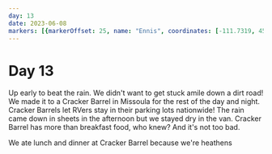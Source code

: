 ```yaml
---
day: 13
date: 2023-06-08
markers: [{markerOffset: 25, name: "Ennis", coordinates: [-111.7319, 45.3491]},{markerOffset: -15, name: "Missoula", coordinates: [-113.9940, 46.8721]}]
---
```

# Day 13

Up early to beat the rain. We didn't want to get stuck amile down a dirt road! We made it to a Cracker Barrel in Missoula for the rest of the day and night. Cracker Barrels let RVers stay in their parking lots nationwide! The rain came down in sheets in the afternoon but we stayed dry in the van. Cracker Barrel has more than breakfast food, who knew? And it's not too bad.

We ate lunch and dinner at Cracker Barrel because we're heathens
